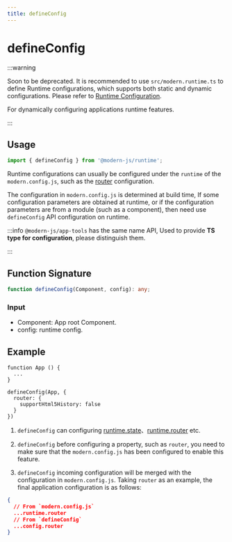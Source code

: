 ```yaml
---
title: defineConfig
---
```

# defineConfig

:::warning

Soon to be deprecated. It is recommended to use `src/modern.runtime.ts` to define Runtime configurations, which supports both static and dynamic configurations. Please refer to [Runtime Configuration](/configure/app/runtime/0-intro.html).

For dynamically configuring applications runtime features.

:::

## Usage

```ts
import { defineConfig } from '@modern-js/runtime';
```

Runtime configurations can usually be configured under the `runtime` of the `modern.config.js`, such as the [router](/configure/app/runtime/router) configuration.

The configuration in `modern.config.js` is determined at build time, If some configuration parameters are obtained at runtime, or if the configuration parameters are from a module (such as a component), then need use `defineConfig` API configuration on runtime.

:::info
`@modern-js/app-tools` has the same name API, Used to provide **TS type for configuration**, please distinguish them.

:::

## Function Signature

```ts
function defineConfig(Component, config): any;
```

### Input

- Component: App root Component.
- config: runtime config.

## Example

```tsx
function App () {
  ...
}

defineConfig(App, {
  router: {
    supportHtml5History: false
  }
})
```

1. `defineConfig` can configuring [runtime.state](/configure/app/runtime/state)、[runtime.router](/configure/app/runtime/router) etc.

2. `defineConfig` before configuring a property, such as `router`, you need to make sure that the `modern.config.js` has been configured to enable this feature.

3. `defineConfig` incoming configuration will be merged with the configuration in `modern.config.js`. Taking `router` as an example, the final application configuration is as follows:

```json
{
  // From `modern.config.js`
  ...runtime.router
  // From `defineConfig`
  ...config.router
}
```

